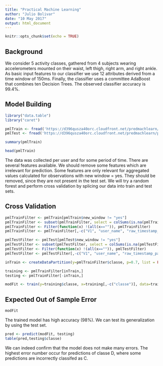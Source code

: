 ```yaml
---
title: "Practical Machine Learning"
author: "Julio Bolivar"
date: "10 May 2017"
output: html_document
---
```


```r
knitr::opts_chunk$set(echo = TRUE)
```

## Background

We consider 5 activity classes, gathered from 4 subjects wearing accelerometers mounted on their waist, left thigh, right arm, and right ankle. As basic input features to our classifier we use 12 attributes derived from a time window of 150ms. Finally, the classifier uses a committee AdaBoost that combines ten Decision Trees. The observed classifier accuracy is 99.4%.

## Model Building

```r
library("data.table")
library("caret")

pmlTrain <- fread('https://d396qusza40orc.cloudfront.net/predmachlearn/pml-training.csv')
pmlTest <- fread('https://d396qusza40orc.cloudfront.net/predmachlearn/pml-testing.csv')

summary(pmlTrain)

head(pmlTrain)
```

The data was collected per user and for some period of time. There are several features available. We should remove some features which are irrelevant for prediction. Some features are only relevant for aggregated values calculated for observations with new window = yes. They should be removed, since they are not present in the test set. We will try a random forest and perform cross validation by splicing our data into train and test sets.

## Cross Validation

```r
pmlTrainFilter <- pmlTrain[pmlTrain$new_window != "yes"]
pmlTrainFilter <- subset(pmlTrainFilter, select = colSums(is.na(pmlTrainFilter)) == 0)
pmlTrainFilter <- Filter(function(x) !(all(x=="")), pmlTrainFilter)
pmlTrainFilter <- pmlTrainFilter[,-c("V1", "user_name", "raw_timestamp_part_1", "raw_timestamp_part_2", "cvtd_timestamp", "new_window", "num_window")]

pmlTestFilter <- pmlTest[pmlTest$new_window != "yes"]
pmlTestFilter <- subset(pmlTestFilter, select = colSums(is.na(pmlTestFilter)) == 0)
pmlTestFilter <- Filter(function(x) !(all(x=="")), pmlTestFilter)
pmlTestFilter <- pmlTestFilter[,-c("V1", "user_name", "raw_timestamp_part_1", "raw_timestamp_part_2", "cvtd_timestamp", "new_window", "num_window")]

inTrain <- createDataPartition(y=pmlTrainFilter$classe, p=0.7, list = FALSE)

training <- pmlTrainFilter[inTrain,]
testing <- pmlTrainFilter[-inTrain,]

modFit <- train(y=training$classe, x=training[,-c("classe")], data=training, method="rf")
```

## Expected Out of Sample Error

```r
modFit
```

The trained model has high accuracy (98%). We can test its generalization by using the test set.

```r
pred <- predict(modFit, testing)
table(pred,testing$classe)
```

We can indeed confirm that the model does not make many errors. The highest error number occur for predictions of classe D, where some predictions are incorrectly classifed as C.